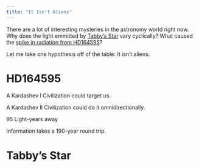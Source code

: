 ```yaml
---
title: "It Isn't Aliens"
---
```


There are a lot of interesting mysteries in the astronomy world right now. Why does the light emmitted by [Tabby's Star](https://en.wikipedia.org/wiki/KIC_8462852) vary cyclically? What caused the [spike in radiation from HD164595](http://www.centauri-dreams.org/?p=36248)?

Let me take one hypothesis off of the table: It isn't aliens.

# HD164595

A Kardashev I Civilization could target us.

A Kardashev II Civilization could do it omnidirectionally.

95 Light-years away

Information takes a 190-year round trip.

# Tabby's Star
